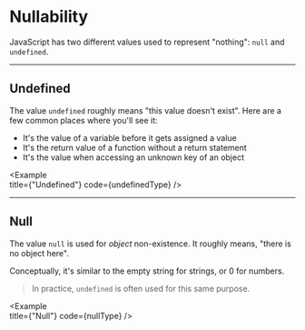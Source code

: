 
# Nullability

JavaScript has two different values used to represent "nothing": `null` and `undefined`.

---

## Undefined

The value `undefined` roughly means "this value doesn't exist". Here are a few common places where you'll see it: 

- It's the value of a variable before it gets assigned a value
- It's the return value of a function without a return statement
- It's the value when accessing an unknown key of an object

<Example   
  title={"Undefined"}
  code={undefinedType}
/>

---

## Null

The value `null` is used for _object_ non-existence. It roughly means, "there is no object here".

Conceptually, it's similar to the empty string for strings, or 0 for numbers.

> In practice, `undefined` is often used for this same purpose.

<Example   
  title={"Null"}
  code={nullType}
/>
